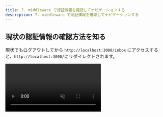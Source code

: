 ```yaml
---
title: 7. middleware で認証情報を確認してナビゲーションする
description: 7. middleware で認証情報を確認してナビゲーションする
---
```


## 現状の認証情報の確認方法を知る

現状でもログアウトしてから `http://localhost:3000/inbox` にアクセスすると、`http://localhost:3000/`にリダイレクトされます。

<video src={videoSrc} controls muted loop autoPlay />

ではこの実装はどこにあるのでしょうか？

現状では、`apps/workspace/app/(detail)/layout.tsx`と`apps/workspace/app/(dashboard)/layout.tsx`の二箇所の`Layout`で同様の実装をして実現しています。

```tsx
  const cookieStore = cookies()
  const isAuth = cookieStore.get("___Host-auth")
  if(!isAuth){
    redirect("/")
  }
```

しかし、この実装では機密情報が漏れる可能性があります。
これからそれを確認してみましょう。

## curl を使って直接アクセスしてみる

下記のコマンドを実行してみましょう

```bash
curl --include http://localhost:3000/inbox
```

すると、出力結果にメールの内容が取得できてしまっていることがわかります。

```bash
...{\"id\":\"ba54eefd-4097-4949-99f2-2a9ae4d1a836\",\"name\":\"Mia Harris\",
\"email\":\"miaharris@example.com\",\"subject\":\"Re: Travel Itinerary\",
\"text\":\"I've received the travel itinerary. It looks great! Thank you
for your prompt assistance in arranging the details. I've reviewed the 
schedule and the accommodations, and everything seems to be in order. 
I'm looking forward to the trip, and I'm confident it'll be a smooth and 
enjoyable experience.\\n\\nIf there are any specific activities or 
attractions you recommend at our destination, please feel free to share 
your suggestions.\\n\\nExcited for the trip! Mia\",\"date\":\"2022-09-10T13:15:00\"
,\"read\":true,\"labels\":[\"personal\",\"travel\"]},...
```

詳細の理由については、ページ最下部の参考リンクを参照してください。

## middleware を使って認証情報を確認する

これを防ぐためには、middlewareを使って認証情報を確認するようにしましょう。

まずは、`apps/workspace/app/(detail)/layout.tsx`と`apps/workspace/app/(dashboard)/layout.tsx`の二箇所の`Layout`からリダイレクト処理を削除します。

```diff fomat="tsx"
// apps/workspace/app/(dashboard)/layout.tsx
-  const cookieStore = cookies()
-  const isAuth = cookieStore.get("___Host-auth")
-  if(!isAuth){
-    redirect("/")
-  }
```

```diff fomat="tsx"
// apps/workspace/app/(dashboard)/layout.tsx
-  const cookieStore = cookies()
-  const isAuth = cookieStore.get("___Host-auth")
-  if(!isAuth){
-    redirect("/")
-  }
```

次に、middlewareを作成します。

```bash
touch apps/workspace/middleware.ts
```

```tsx
import { NextResponse } from "next/server";
import type { NextRequest } from "next/server";

export function middleware(request: NextRequest) {
  const isAuth = request.cookies.get("___Host-auth");
  if (request.nextUrl.pathname.startsWith("/inbox") && !isAuth) {
    return NextResponse.redirect(new URL("/", request.url));
  }
  if (request.nextUrl.pathname === "/" && isAuth) {
    return NextResponse.redirect(new URL("/inbox", request.url));
  }
  return NextResponse.next();
}

export const config = {
  matcher: [
    /*
     * Match all request paths except for the ones starting with:
     * - api (API routes)
     * - _next/static (static files)
     * - _next/image (image optimization files)
     * - favicon.ico (favicon file)
     */
    "/((?!api|_next/static|_next/image|favicon.ico).*)",
  ],
};
```

これで Middleware での認証が追加されました。
もう一度でcurlでリクエストしてみましょう

```bash
curl --include http://localhost:3000/inbox
```

すると、下記のように情報が漏洩することなくリダイレクトされることがわかります。

```bash
HTTP/1.1 307 Temporary Redirect
location: /
Date: Thu, XX May 20XX XX:XX:XX GMT
Connection: keep-alive
Keep-Alive: timeout=5
Transfer-Encoding: chunked

/%  
```

## まとめ

このページでは、Layoutでのリダイレクト処理は、機密情報が漏れる可能性があることを確認しました。

また、middleware を使った認証情報の確認方法を学びました。
middleware では、認証情報の確認以外でもさまざな用途で利用することができます。

## 参考リンク

- Next.jsのlayout.tsxで認証チェックすると情報漏洩するかも https://zenn.dev/moozaru/articles/0d6c4596425da9 
- Next.js Docs Middleware https://nextjs.org/docs/app/building-your-application/routing/middleware
